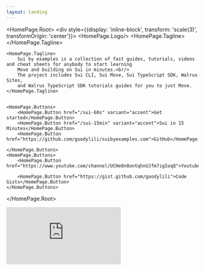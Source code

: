 ```yaml
---
layout: landing
---
```



<HomePage.Root>
    <div style={{display: 'inline-block', transform: 'scale(3)', transformOrigin: 'center'}}>
        <HomePage.Logo/>
    </div>
    <HomePage.Tagline>
    </HomePage.Tagline>

    <HomePage.Tagline>
        Sui by examples is a collection of fast guides, tutorials, videos and cheat sheets for anybody to start learning
        Move and building on Sui in minutes.<br/>
        The project includes Sui CLI, Sui Move, Sui TypeScript SDK, Walrus Sites,
        and Walrus TypeScript SDK tutorials guides for you to just Move.
    </HomePage.Tagline>


    <HomePage.Buttons>
        <HomePage.Button href="/sui-60s" variant="accent">Get started</HomePage.Button>
        <HomePage.Button href="/sui-15min" variant="accent">Sui in 15 Minutes</HomePage.Button>
        <HomePage.Button href="https://github.com/goodylili/suibyexamples.com">GitHub</HomePage.Button>

    </HomePage.Buttons>
    <HomePage.Buttons>
        <HomePage.Button href="https://www.youtube.com/channel/UCHe0n8ontqhnUJfm7igIoqQ">Youtube</HomePage.Button>

        <HomePage.Button href="https://gist.github.com/goodylili">Code Gists</HomePage.Button>
    </HomePage.Buttons>
</HomePage.Root>

<div style={{
    position: 'relative',
    width: '100%',
    paddingBottom: '56.25%', // 16:9 aspect ratio
    height: 0,
    overflow: 'hidden'
}}>
    <iframe
        src="https://www.youtube.com/embed/KRbu5GvkTRc"
        title="Sui Tutorial"
        frameBorder="0"
        allow="accelerometer; autoplay; clipboard-write; encrypted-media; gyroscope; picture-in-picture; web-share"
        referrerPolicy="strict-origin-when-cross-origin"
        allowFullScreen
        style={{
            position: 'absolute',
            top: 0,
            left: 0,
            width: '100%',
            height: '100%'
        }}
    ></iframe>
</div>
